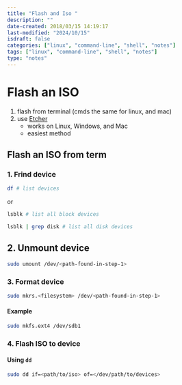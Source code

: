 ```yaml
---
title: "Flash and Iso "
description: ""
date-created: 2018/03/15 14:19:17
last-modified: "2024/10/15"
isdraft: false
categories: ["linux", "command-line", "shell", "notes"]
tags: ["linux", "command-line", "shell", "notes"]
type: "notes"
---
```


# Flash an ISO

1. flash from terminal (cmds the same for linux, and mac)
2. use [Etcher](https://www.balena.io/etcher/) 
    - works on Linux, Windows, and Mac
    - easiest method


## Flash an ISO from term 

### 1. Frind device 

```sh
df # list devices 
```

or

```sh 
lsblk # list all block devices
```
```sh 
lsblk | grep disk # list all disk devices
````

## 2. Unmount device 

```sh
sudo umount /dev/<path-found-in-step-1>
```

### 3. Format device  

```sh
sudo mkrs.<filesystem> /dev/<path-found-in-step-1>
```

#### Example

```sh   
sudo mkfs.ext4 /dev/sdb1
```

### 4. Flash ISO to device 

#### Using `dd`

```sh
sudo dd if=<path/to/iso> of=</dev/path/to/devices>
```